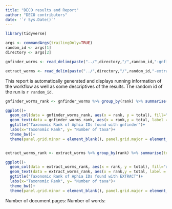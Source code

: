 ```yaml
---
title: "DECO results and Report"
author: "DECO contributors"
date: '`r Sys.Date()`'
---
```


```r
library(tidyverse)

args <- commandArgs(trailingOnly=TRUE)
random_id <- args[1]
directory <- args[2]

gnfinder_worms <- read_delim(paste("../",directory,"/",random_id,"-gnfinder_organisms_worms.tsv", sep=""), delim="\t", col_names=T)

extract_worms <- read_delim(paste("../",directory,"/",random_id,"-extract_organisms_worms.tsv",sep=""), delim="\t", col_names=T)

```
This report is automatically generated and displays running information of the workflow as well as some descriptives of the results. The random id of the run is `r random_id`.


```r
gnfinder_worms_rank <- gnfinder_worms %>% group_by(rank) %>% summarise(total=n())

ggplot()+
  geom_col(data = gnfinder_worms_rank, aes(x = rank, y = total), fill="cornflowerblue",show.legend = F)+
  geom_text(data = gnfinder_worms_rank, aes(x = rank,y = total, label = total), position=position_dodge(width=0.7), vjust=-0.25,size=2.8)+
  ggtitle("Taxonomic Rank of Aphia IDs found with gnfinder")+
  labs(x="Taxonomic Rank", y= "Number of taxa")+
  theme_bw()+
  theme(panel.grid.minor = element_blank(), panel.grid.major = element_blank(),axis.text.x = element_text(angle = 45, hjust = 1))


extract_worms_rank <- extract_worms %>% group_by(rank) %>% summarise(total=n())

ggplot()+
  geom_col(data = extract_worms_rank, aes(x = rank, y = total), fill="deepskyblue1",show.legend = F)+
  geom_text(data = extract_worms_rank, aes(x = rank,y = total, label = total), position=position_dodge(width=0.7), vjust=-0.25,size=2.8)+
  ggtitle("Taxonomic Rank of Aphia IDs found with EXTRACT")+
  labs(x="Taxonomic Rank", y= "Number of taxa")+
  theme_bw()+
  theme(panel.grid.minor = element_blank(), panel.grid.major = element_blank(),axis.text.x = element_text(angle = 45, hjust = 1))

```

Number of document pages:
Number of words:




